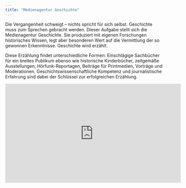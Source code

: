 ```yaml
---
title: "Medienagentur Geschichte"
---
```


Die Vergangenheit schweigt -- nichts spricht für sich selbst. Geschichte muss zum Sprechen gebracht werden. Dieser Aufgabe stellt sich die Medienagentur Geschichte. Sie produziert mit eigenen Forschungen historisches Wissen, legt aber besonderen Wert auf die Vermittlung der so gewonnen Erkenntnisse. Geschichte wird erzählt.

Diese Erzählung findet unterschiedliche Formen: Einschlägige Sachbücher für ein breites Publikum ebenso wie historische Kinderbücher, zeitgemäße Ausstellungen, Hörfunk-Reportagen, Beiträge für Printmedien, Vorträge und Moderationen. Geschichtswissenschaftliche Kompetenz und journalistische Erfahrung sind dabei der Schlüssel zur erfolgreichen Erzählung.

<center>

<iframe width="560" height="315" src="https://www.youtube.com/embed/-Q-LEWZL1RY" title="YouTube video player" frameborder="0" allow="accelerometer; autoplay; clipboard-write; encrypted-media; gyroscope; picture-in-picture" allowfullscreen>

</iframe>

</center>
